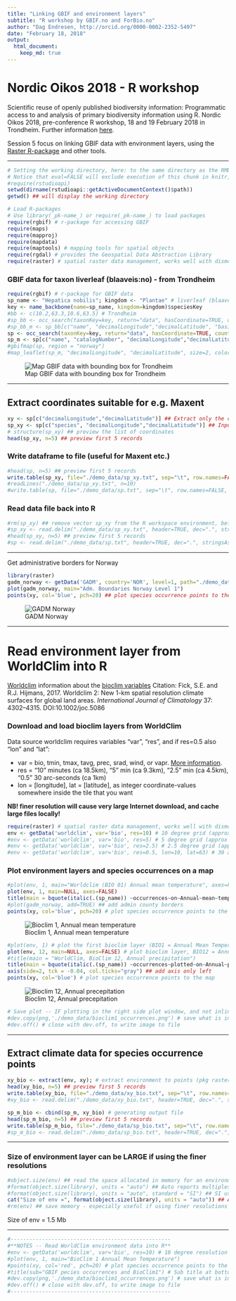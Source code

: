 ```yaml
---
title: "Linking GBIF and environment layers"
subtitle: "R workshop by GBIF.no and ForBio.no"
author: "Dag Endresen, http://orcid.org/0000-0002-2352-5497"
date: "February 18, 2018"
output:
  html_document:
    keep_md: true
---
```


# Nordic Oikos 2018 - R workshop

Scientific reuse of openly published biodiversity information: Programmatic access to and analysis of primary biodiversity information using R. Nordic Oikos 2018, pre-conference R workshop, 18 and 19 February 2018 in Trondheim. Further information [here](http://www.gbif.no/events/2018/Nordic-Oikos-2018-R-workshop.html).

Session 5 focus on linking GBIF data with environment layers, using the [Raster R-package](https://cran.r-project.org/web/packages/raster/index.html) and other tools.

***

```r
# Setting the working directory, here: to the same directory as the RMD-script
# Notice that eval=FALSE will exclude execution of this chunk in knitr, but enable manual execution in RStudio
#require(rstudioapi)
setwd(dirname(rstudioapi::getActiveDocumentContext()$path))
getwd() ## will display the working directory
```

```r
# Load R-packages
# Use library(_pk-name_) or require(_pk-name_) to load packages
require(rgbif) # r-package for accessing GBIF
require(maps)
require(mapproj)
require(mapdata)
require(maptools) # mapping tools for spatial objects
require(rgdal) # provides the Geospatial Data Abstraction Library
require(raster) # spatial raster data management, works well with dismo
```


### GBIF data for taxon liverleaf (blaaveis:no) - from Trondheim
```r
require(rgbif) # r-package for GBIF data
sp_name <- "Hepatica nobilis"; kingdom <- "Plantae" # liverleaf (blaaveis:no), taxonKey=5371699
key <- name_backbone(name=sp_name, kingdom=kingdom)$speciesKey
#bb <- c(10.2,63.3,10.6,63.5) # Trondheim
#sp_bb <- occ_search(taxonKey=key, return="data", hasCoordinate=TRUE, country="NO", geometry=bb, limit=100)
#sp_bb_m <- sp_bb[c("name", "decimalLongitude","decimalLatitude", "basisOfRecord", "year", "municipality", "taxonKey")] ## Subset columns
sp <- occ_search(taxonKey=key, return="data", hasCoordinate=TRUE, country="NO", limit=100)
sp_m <- sp[c("name", "catalogNumber", "decimalLongitude","decimalLatitude", "basisOfRecord", "year", "municipality", "taxonKey", "occurrenceID")] ## Subset columns
#gbifmap(sp, region = "norway")
#map_leaflet(sp_m, "decimalLongitude", "decimalLatitude", size=2, color="blue")
```
![Map GBIF data with bounding box for Trondheim](demo_data/map_trondheim.png "Leaflet map, Trondheim")

***

## Extract coordinates suitable for e.g. Maxent
```r
xy <- sp[c("decimalLongitude","decimalLatitude")] ## Extract only the coordinates
sp_xy <- sp[c("species", "decimalLongitude","decimalLatitude")] ## Input format for Maxent
# structure(sp_xy) ## preview the list of coordinates
head(sp_xy, n=5) ## preview first 5 records
```

### Write dataframe to file (useful for Maxent etc.)
```r
#head(sp, n=5) ## preview first 5 records
write.table(sp_xy, file="./demo_data/sp_xy.txt", sep="\t", row.names=FALSE, qmethod="double") ## for Maxent
#readLines("./demo_data/sp_xy.txt", n=10)
#write.table(sp, file="./demo_data/sp.txt", sep="\t", row.names=FALSE, qmethod="double") ## dataframe
```

### Read data file back into R
```r
#rm(sp_xy) ## remove vector sp_xy from the R workspace environment, before re-loading
#sp_xy <- read.delim("./demo_data/sp_xy.txt", header=TRUE, dec=".", stringsAsFactors=FALSE)
#head(sp_xy, n=5) ## preview first 5 records
#sp <- read.delim("./demo_data/sp.txt", header=TRUE, dec=".", stringsAsFactors=FALSE) ## dataframe
```

***

Get administrative borders for Norway
```r
library(raster)
gadm_norway <- getData('GADM', country='NOR', level=1, path="./demo_data") ## level 0,1,2,...
plot(gadm_norway, main="Adm. Boundaries Norway Level 1")
points(xy, col='blue', pch=20) ## plot species occurrence points to the map (smaller dots)
```
![GADM Norway](demo_data/gadm_norway_sp.png "GADM admin borders for Norway")

***

# Read environment layer from WorldClim into R
[Worldclim](http://worldclim.org/) information about the [bioclim variables](http://worldclim.org/bioclim)
Citation: Fick, S.E. and R.J. Hijmans, 2017. Worldclim 2: New 1-km spatial resolution climate surfaces for global land areas. *International Journal of Climatology* 37: 4302–4315. DOI:10.1002/joc.5086

### Download and load bioclim layers from WorldClim
Data source worldclim requires variables "var", "res", and if res=0.5 also "lon" and "lat":

 * var = bio, tmin, tmax, tavg, prec, srad, wind, or vapr. [More information](http://worldclim.org/version2).
 * res = "10" minutes (ca 18.5km), "5" min (ca 9.3km), "2.5" min (ca 4.5km), "0.5" 30 arc-seconds (ca 1km)
 * lon = [longitude], lat = [latitude], as integer coordinate-values somewhere inside the tile that you want

**NB! finer resolution will cause very large Internet download, and cache large files locally!**

```r
require(raster) # spatial raster data management, works well with dismo
env <- getData('worldclim', var='bio', res=10) # 10 degree grid (approx 18.5 km, 342 km2 at equator) 85 MByte
#env <- getData('worldclim', var='bio', res=5) # 5 degree grid (approx 9.3 km, 86 km2) 296 MByte
#env <- getData('worldclim', var='bio', res=2.5) # 2.5 degree grid (approx 4.5 km, 20 km2) 1.3 GByte
#env <- getData('worldclim', var='bio', res=0.5, lon=10, lat=63) # 30 arc-second grid (approx 1 km)
```

### Plot environment layers and species occurrences on a map

```r
#plot(env, 1, main="Worldclim (BIO 01) Annual mean temperature", axes=FALSE)
plot(env, 1, main=NULL, axes=FALSE)
title(main = bquote(italic(.(sp_name)) ~occurrences~on~Annual~mean~temperature~'(dCx10)'))
#plot(gadm_norway, add=TRUE) ## add admin county borders
points(xy, col='blue', pch=20) # plot species occurrence points to the map (smaller dots)
```
![Bioclim 1, Annual mean temperature](demo_data/bioclim_1_sp.png "Bioclim 01")

```r
#plot(env, 1) # plot the first bioclim layer (BIO1 = Annual Mean Temperature)
plot(env, 12, main=NULL, axes=FALSE) # plot bioclim layer, BIO12 = Annual Precipitation
#title(main = "WorldClim, BioClim 12, Annual precipitation")
title(main = bquote(italic(.(sp_name)) ~occurrences~plotted~on~Annual~precipitation~'(mm)'))
axis(side=2, tck = -0.04, col.ticks="gray") ## add axis only left
points(xy, col='blue') # plot species occurrence points to the map
```
![Bioclim 12, Annual precepitation](demo_data/bioclim_12_sp.png "Bioclim 12")

```r
# Save plot -- IF plotting in the right side plot window, and not inline in the R Markup notebook
#dev.copy(png,'./demo_data/bioclim1_occurrences.png') # save what is in the plot window
#dev.off() # close with dev.off, to write image to file
```


***

## Extract climate data for species occurrence points
```r
xy_bio <- extract(env, xy); # extract environment to points (pkg raster)
head(xy_bio, n=5) ## preview first 5 records
write.table(xy_bio, file="./demo_data/xy_bio.txt", sep="\t", row.names=FALSE, col.names=TRUE, qmethod="double")
#xy_bio <- read.delim("./demo_data/xy_bio.txt", header=TRUE, dec=".", stringsAsFactors=FALSE) ## dataframe
```

```r
sp_m_bio <- cbind(sp_m, xy_bio) # generating output file
head(sp_m_bio, n=5) ## preview first 5 records
write.table(sp_m_bio, file="./demo_data/sp_bio.txt", sep="\t", row.names=FALSE, col.names=TRUE, qmethod="double")
#sp_m_bio <- read.delim("./demo_data/sp_bio.txt", header=TRUE, dec=".", stringsAsFactors=FALSE) ## dataframe
```

***
### Size of environment layer can be LARGE if using the finer resolutions

```r
#object.size(env) ## read the space allocated in memory for an environment variable
#format(object.size(library), units = "auto") ## Auto reports multiples of 1024
#format(object.size(library), units = "auto", standard = "SI") ## SI use multiples of 1000
cat("Size of env =", format(object.size(library), units = "auto")) ## Auto reports multiples of 1024
#rm(env) ## save memory - especially useful if using finer resolutions
```

Size of env = 1.5 Mb

***

```r
#---------------------------------------------------
#**NOTES -- Read WorldClim environment data into R**
#env <- getData('worldclim', var='bio', res=10) # 10 degree resolution (approx 18 km)
#plot(env, 1, main="BioClim 1 Annual Mean Temperature")
#points(xy, col='red', pch=20) # plot species occurrence points to the map (smaller dots)
#title(sub="GBIF pecies occurrences and BioClim1") # Sub title at bottom
#dev.copy(png,'./demo_data/bioclim1_occurrences.png') # save what is in the plot window
#dev.off() # close with dev.off, to write image to file
#---------------------------------------------------
```

